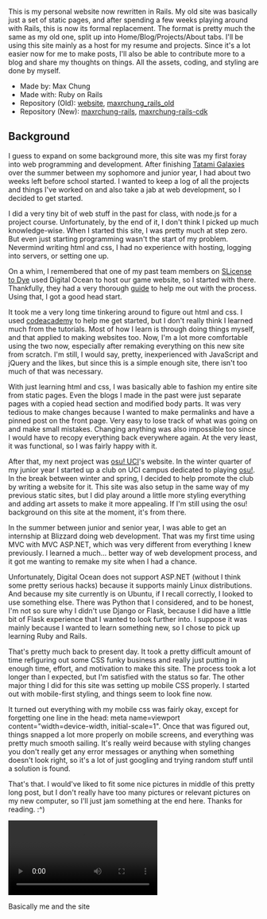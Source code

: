 This is my personal website now rewritten in Rails. My old site was basically just a set of static pages, and after spending a few weeks playing around with Rails, this is now its formal replacement. The format is pretty much the same as my old one, split up into Home/Blog/Projects/About tabs. I'll be using this site mainly as a host for my resume and projects. Since it's a lot easier now for me to make posts, I'll also be able to contribute more to a blog and share my thoughts on things. All the assets, coding, and styling are done by myself.

- Made by: Max Chung
- Made with: Ruby on Rails
- Repository (Old): [website](https://github.com/maxrchung/website), [maxrchung_rails_old](https://github.com/maxrchung/maxrchung_rails_old)
- Repository (New): [maxrchung-rails](https://github.com/maxrchung/maxrchung-rails), [maxrchung-rails-cdk](https://github.com/maxrchung/maxrchung-rails-cdk)

## Background

I guess to expand on some background more, this site was my first foray into web programming and development. After finishing [Tatami Galaxies](http://maxrchung.com/projects/tatamigalaxies) over the summer between my sophomore and junior year, I had about two weeks left before school started. I wanted to keep a log of all the projects and things I've worked on and also take a jab at web development, so I decided to get started.

I did a very tiny bit of web stuff in the past for class, with node.js for a project course. Unfortunately, by the end of it, I don't think I picked up much knowledge-wise. When I started this site, I was pretty much at step zero. But even just starting programming wasn't the start of my problem. Nevermind writing html and css, I had no experience with hosting, logging into servers, or setting one up.

On a whim, I remembered that one of my past team members on [SLicense to Dye](http://maxrchung.com/projects/slicensetodye/) used Digital Ocean to host our game website, so I started with there. Thankfully, they had a very thorough [guide](https://www.digitalocean.com/community/tutorials/how-to-launch-your-site-on-a-new-ubuntu-14-04-server-with-lamp-sftp-and-dns) to help me out with the process. Using that, I got a good head start.

It took me a very long time tinkering around to figure out html and css. I used [codeacademy](https://www.codecademy.com/) to help me get started, but I don't really think I learned much from the tutorials. Most of how I learn is through doing things myself, and that applied to making websites too. Now, I'm a lot more comfortable using the two now, especially after remaking everything on this new site from scratch. I'm still, I would say, pretty, inexperienced with JavaScript and jQuery and the likes, but since this is a simple enough site, there isn't too much of that was necessary.

With just learning html and css, I was basically able to fashion my entire site from static pages. Even the blogs I made in the past were just separate pages with a copied head section and modified body parts. It was very tedious to make changes because I wanted to make permalinks and have a pinned post on the front page. Very easy to lose track of what was going on and make small mistakes. Changing anything was also impossible too since I would have to recopy everything back everywhere again. At the very least, it was functional, so I was fairly happy with it.

After that, my next project was [osu! UCI](http://maxrchung.com/projects/osuuci)'s website. In the winter quarter of my junior year I started up a club on UCI campus dedicated to playing [osu!](https://osu.ppy.sh/). In the break between winter and spring, I decided to help promote the club by writing a website for it. This site was also setup in the same way of my previous static sites, but I did play around a little more styling everything and adding art assets to make it more appealing. If I'm still using the osu! background on this site at the moment, it's from there.

In the summer between junior and senior year, I was able to get an internship at Blizzard doing web development. That was my first time using MVC with MVC ASP.NET, which was very different from everything I knew previously. I learned a much... better way of web development process, and it got me wanting to remake my site when I had a chance.

Unfortunately, Digital Ocean does not support ASP.NET (without I think some pretty serious hacks) because it supports mainly Linux distributions. And because my site currently is on Ubuntu, if I recall correctly, I looked to use something else. There was Python that I considered, and to be honest, I'm not so sure why I didn't use Django or Flask, because I did have a little bit of Flask experience that I wanted to look further into. I suppose it was mainly because I wanted to learn something new, so I chose to pick up learning Ruby and Rails.

That's pretty much back to present day. It took a pretty difficult amount of time refiguring out some CSS funky business and really just putting in enough time, effort, and motivation to make this site. The process took a lot longer than I expected, but I'm satisfied with the status so far. The other major thing I did for this site was setting up mobile CSS properly. I started out with mobile-first styling, and things seem to look fine now.

It turned out everything with my mobile css was fairly okay, except for forgetting one line in the head: meta name=viewport content="width=device-width, initial-scale=1". Once that was figured out, things snapped a lot more properly on mobile screens, and everything was pretty much smooth sailing. It's really weird because with styling changes you don't really get any error messages or anything when something doesn't look right, so it's a lot of just googling and trying random stuff until a solution is found.

That's that. I would've liked to fit some nice pictures in middle of this pretty long post, but I don't really have too many pictures or relevant pictures on my new computer, so I'll just jam something at the end here. Thanks for reading. :^)

<video autoPlay loop controls>
  <source src="https://d1yx06f4zik90o.cloudfront.net/uploads/puppy_swipe.webm" />
</video>

<p className="caption">Basically me and the site</p>
